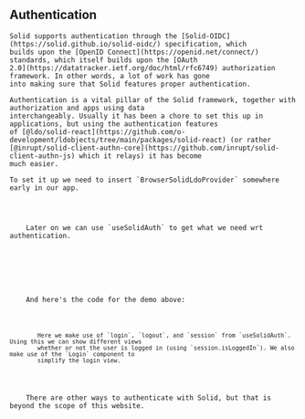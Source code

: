 
<Content>
    <h2 className="subtitle">Authentication</h2>

    Solid supports authentication through the [Solid-OIDC](https://solid.github.io/solid-oidc/) specification, which
    builds upon the [OpenID Connect](https://openid.net/connect/) standards, which itself builds upon the [OAuth
    2.0](https://datatracker.ietf.org/doc/html/rfc6749) authorization framework. In other words, a lot of work has gone
    into making sure that Solid features proper authentication.

    Authentication is a vital pillar of the Solid framework, together with authorization and apps using data
    interchangeably. Usually it has been a chore to set this up in applications, but using the authentication features
    of [@ldo/solid-react](https://github.com/o-development/ldobjects/tree/main/packages/solid-react) (or rather
    [@inrupt/solid-client-authn-core](https://github.com/inrupt/solid-client-authn-js) which it relays) it has become
    much easier.

    To set it up we need to insert `BrowserSolidLdoProvider` somewhere early in our app.
</Content>

<Code language="tsx" id="BrowserSolidLdoProvider" code={browserSolidLdoProvider} noCopy={true}/>

<Content>
    Later on we can use `useSolidAuth` to get what we need wrt authentication.
</Content>

<Box>
    <AuthenticationDemo id="AuthenticationDemo"/>
</Box>

<Content>
    And here's the code for the demo above:
</Content>

<Code language="tsx" id="AuthenticationDemo" code={authenticationDemo} className="line-numbers">
    <CodeStep lines={["5", "7", "10", "12", "18"]} title={"Logging in and out"}>
        Here we make use of `login`, `logout`, and `session` from `useSolidAuth`. Using this we can show different views
        whether or not the user is logged in (using `session.isLoggedIn`). We also make use of the `Login` component to
        simplify the login view.
    </CodeStep>
</Code>

<Content>
    There are other ways to authenticate with Solid, but that is beyond the scope of this website.
</Content>